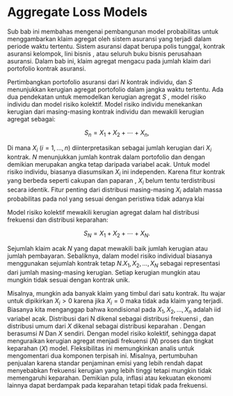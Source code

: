 # Aggregate Loss Models

Sub bab ini membahas mengenai pembangunan model probabilitas untuk menggambarkan klaim agregat oleh sistem asuransi yang terjadi dalam periode waktu tertentu. Sistem asuransi dapat berupa polis tunggal, kontrak asuransi kelompok, lini bisnis , atau seluruh buku bisnis perusahaan asuransi. Dalam bab ini, klaim agregat mengacu pada jumlah klaim dari portofolio kontrak asuransi. 

Pertimbangkan portofolio asuransi dari $N$ kontrak individu, dan $S$ menunjukkan kerugian agregat portofolio dalam jangka waktu tertentu. Ada dua pendekatan untuk memodelkan kerugian agregat $S$ , model risiko individu dan model risiko kolektif. Model risiko individu menekankan kerugian dari masing-masing kontrak individu dan mewakili kerugian agregat sebagai:

$$S_n=X_1 +X_2 +\cdots+X_n,$$

Di mana $X_i~(i=1,\ldots,n)$ diinterpretasikan sebagai jumlah kerugian dari $X_i$ kontrak. $N$ menunjukkan jumlah kontrak dalam portofolio dan dengan demikian merupakan angka tetap daripada variabel acak. Untuk model risiko individu, biasanya diasumsikan $X_i$ ini independen. Karena fitur kontrak yang berbeda seperti cakupan dan paparan , $X_i$ belum tentu terdistribusi secara identik. Fitur penting dari distribusi masing-masing $X_i$ adalah massa probabilitas pada nol yang sesuai dengan peristiwa tidak adanya klai

Model risiko kolektif mewakili kerugian agregat dalam hal distribusi frekuensi dan distribusi keparahan:

$$S_N=X_1 +X_2 + \cdots + X_N .$$

Sejumlah klaim acak $N$ yang dapat mewakili baik jumlah kerugian atau jumlah pembayaran. Sebaliknya, dalam model risiko individual biasanya menggunakan sejumlah kontrak tetap $N$.$X_1, X_2, \ldots, X_N$ sebagai representasi dari jumlah masing-masing kerugian. Setiap kerugian mungkin atau mungkin tidak sesuai dengan kontrak unik. 

Misalnya, mungkin ada banyak klaim yang timbul dari satu kontrak. Itu wajar untuk dipikirkan $X_i>0$ karena jika $X_i=0$ maka tidak ada klaim yang terjadi. Biasanya kita menganggap bahwa kondisional pada $X_{1},X_{2},\ldots ,X_{n}$ adalah iid variabel acak. Distribusi dari N dikenal sebagai distribusi frekuensi , dan distribusi umum dari $X$ dikenal sebagai distribusi keparahan . Dengan berasumsi $N$ Dan $X$ sendiri. Dengan model risiko kolektif, sehingga dapat menguraikan kerugian agregat menjadi frekuensi $( N )$ proses dan tingkat keparahan $( X )$ model. Fleksibilitas ini memungkinkan analis untuk mengomentari dua komponen terpisah ini. Misalnya, pertumbuhan penjualan karena standar penjaminan emisi yang lebih rendah dapat menyebabkan frekuensi kerugian yang lebih tinggi tetapi mungkin tidak memengaruhi keparahan. Demikian pula, inflasi atau kekuatan ekonomi lainnya dapat berdampak pada keparahan tetapi tidak pada frekuensi.



